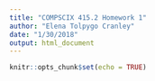 ```yaml
---
title: "COMPSCIX 415.2 Homework 1"
author: "Elena Tolpygo Cranley"
date: "1/30/2018"
output: html_document
---
```


```r
knitr::opts_chunk$set(echo = TRUE)
```
